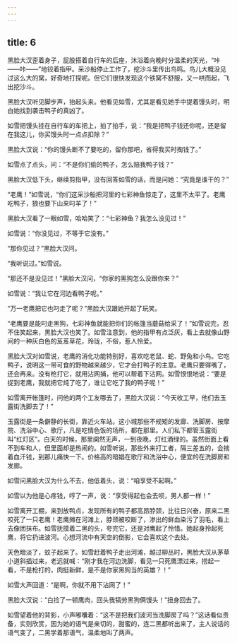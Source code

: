```yaml
---
---
---
```

title: 6
---




黑脸大汉歪着身子，屁股搭着自行车的后座，沐浴着向晚时分温柔的天光，“咔——咔——”地铰着指甲。采沙船停止工作了，挖沙斗里传出鸟鸣。鸟儿大概没见过这么大的窝，好奇地打探呢。但它们很快发现这个铁窝不舒服，又一哄而起，飞出挖沙斗。

黑脸大汉听见脚步声，抬起头来。他看见如雪，尤其是看见她手中提着馒头时，明白她找到袭击鸭子的真凶了。

如雪把馒头挂在自行车的车把上，拍了拍手，说：“我是把鸭子钱还你呢，还是留在我这儿，你买馒头时一点点扣除？”

黑脸大汉说：“你的馒头断不了要吃的，留你那吧，省得我买时掏钱了。”

如雪点了点头，问：“不是你们偷的鸭子，怎么赔我鸭子钱？”

黑脸大汉低下头，继续剪指甲，没有回答如雪的话，而是问她：“究竟是谁干的？”

“老鹰！”如雪说，“你们这采沙船把河里的七彩神鱼惊走了，这里不太平了。老鹰吃鸭子，狼也要下山来叼羊了！”

黑脸大汉看了一眼如雪，哈哈笑了：“七彩神鱼？我怎么没见过！”

如雪说：“你没见过，不等于它没有。”

“那你见过？”黑脸大汉问。

“我听说过。”如雪说。

“那还不是没见过！”黑脸大汉问，“你家的黑狗怎么没跟你来？”

如雪说：“我让它在河边看鸭子呢。”

“万一老鹰把它也叼走了呢？”黑脸大汉跟她开起了玩笑。

“老鹰要是能叼走黑狗，七彩神鱼就能把你们的帐篷当蘑菇给采了！”如雪说完，忍不住笑起来，黑脸大汉也笑了。如雪注意到，他的指甲有点泛灰，看上去就像山野间的一种灰白色的芨芨草花，玲珑，不俗，惹人怜爱。

黑脸大汉对如雪说，老鹰的消化功能特别好，喜欢吃老鼠、蛇、野兔和小鸟。它吃鸭子，说明这一带可食的野物越来越少，它才会打鸭子的主意。老鹰只要得嘴了，还会再来。没有枪打它，就用沾网捕，他可以帮着下沾网。如雪恨恨地说：“要是捉到老鹰，我就把它炖了吃了，谁让它吃了我的鸭子呢！”

如雪离开帐篷时，问他的两个工友哪去了，黑脸大汉说：“今天收工早，他们去玉露街洗脚去了！”

玉露街是一条僻静的长街，靠近火车站。这小城那些不规矩的发廊、洗脚房、按摩院、洗浴中心、歌厅，凡是吃情色饭的场所，都在那里。人们私下都管玉露街叫“红灯区”。白天的时候，那里阒然无声，一到夜晚，灯红酒绿的。虽然街面上看不到车和人，但里面却是热闹的。如雪听说，那些外来打工者，隔三差五的，会揣着血汗钱，到那儿痛快一下。价格高的暗娼在歌厅和洗浴中心，便宜的在洗脚房和发廊。

如雪问黑脸大汉为什么不去，他低着头，说：“咱享受不起啊。”

如雪以为他是心疼钱，哼了一声，说：“享受得起也会去呗，男人都一样！”

如雪离开工棚，来到放鸭点，发现所有的鸭子都高昂脖颈，比往日兴奋，原来二黑咬死了一只老鹰！老鹰摊在河滩上，脖颈被咬断了，渗出的鲜血染污了羽毛，看上去像团抹布。如雪抚摸着二黑的头，夸完它，还是对鹰起了怜惜。她起身拎起死鹰，将它扔进波河。心想河流中有天空的倒影，它会喜欢这个去处。

天色暗淡了，蚊子起来了。如雪赶着鸭子走出河滩，越过柳丛时，黑脸大汉从茅草小道斜插过来，老远就喊：“刚才我在河边洗脚，看见一只死鹰漂过来，捞起一看，不是枪打的，肉挺新鲜，是不是你家黑狗当的英雄？！”

如雪大声回道：“是啊，你就不用下沾网了！”

黑脸大汉说：“白捡了一顿鹰肉，回头我犒劳黑狗俩馒头！”扭身回去了。

如雪望着他的背影，小声嘟囔着：“这不是把我们波河当洗脚房了吗？”这话看似责备，实则欣赏，因为她的语气是亲切的，甜蜜的，连二黑都听出来了，主人说话的语气变了，二黑学着那语气，温柔地叫了两声。